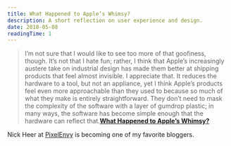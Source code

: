 ```yaml
---
title: What Happened to Apple’s Whimsy?
description: A short reflection on user experience and design.
date: 2018-05-08
readingTime: 1
---
```


>I’m not sure that I would like to see too more of that goofiness, though. It’s not that I hate fun; rather, I think that Apple’s increasingly austere take on industrial design has made them better at shipping products that feel almost invisible. I appreciate that. It reduces the hardware to a tool, but not an appliance, yet I think Apple’s products feel even more approachable than they used to because so much of what they make is entirely straightforward. They don’t need to mask the complexity of the software with a layer of gumdrop plastic; in many ways, the software has become simple enough that the hardware can reflect that.**<a href="https://pxlnv.com/linklog/apple-whimsy/">What Happened to Apple’s Whimsy?</a>**

Nick Heer at <a href="https://pxlnv.com">PixelEnvy</a> is becoming one of my favorite bloggers.